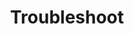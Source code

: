 ---
title: Troubleshoot
description: A guide to help you with common issues faced when working with Hanko
---